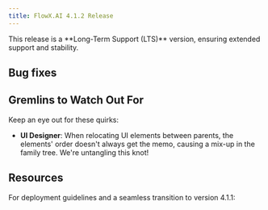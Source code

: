 ```yaml
---
title: FlowX.AI 4.1.2 Release
---
```


<Info>
This release is a **Long-Term Support (LTS)** version, ensuring extended support and stability.
</Info>

## Bug fixes





## Gremlins to Watch Out For

Keep an eye out for these quirks:

- **UI Designer**: When relocating UI elements between parents, the elements' order doesn't always get the memo, causing a mix-up in the family tree. We're untangling this knot! 

## Resources

For deployment guidelines and a seamless transition to version 4.1.1: 

<CardGroup>
<Card title="Deployment guidelines v4.1.2" href="./deployment-guidelines-v4.1.2" icon ="file">
</Card>

<Card title="Migrating from previous versions" href="./migrating-from-previous-to-v4.1.2" icon ="file">
</Card>

</CardGroup>
